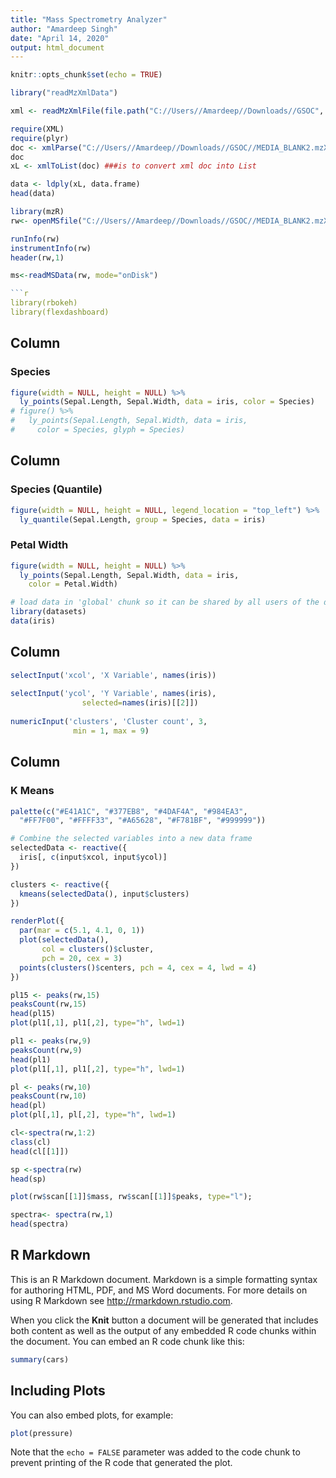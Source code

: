 ---
title: "Mass Spectrometry Analyzer"
author: "Amardeep Singh"
date: "April 14, 2020"
output: html_document
---

```{r setup, include=FALSE}
knitr::opts_chunk$set(echo = TRUE)
```
```{r}
library("readMzXmlData")

xml <- readMzXmlFile(file.path("C://Users//Amardeep//Downloads//GSOC", "MEDIA_BLANK2.mzXML"))
```
```{r}
require(XML)
require(plyr)
doc <- xmlParse("C://Users//Amardeep//Downloads//GSOC//MEDIA_BLANK2.mzXML",useInternalNodes = TRUE) ### xmlParse()- is to parse the xml content, the parsed content is stored into doc
doc
xL <- xmlToList(doc) ###is to convert xml doc into List

data <- ldply(xL, data.frame)
head(data)
```
```{r}
library(mzR)
rw<- openMSfile("C://Users//Amardeep//Downloads//GSOC//MEDIA_BLANK2.mzXML")
```

```{r}
runInfo(rw)
instrumentInfo(rw)
header(rw,1)
```
```{r}
ms<-readMSData(rw, mode="onDisk")

```{r setup, include=FALSE}
library(rbokeh)
library(flexdashboard)
```

Column {data-width=600}
-----------------------------------------------------------------------

### Species

```{r}
figure(width = NULL, height = NULL) %>%
  ly_points(Sepal.Length, Sepal.Width, data = iris, color = Species)
# figure() %>%
#   ly_points(Sepal.Length, Sepal.Width, data = iris,
#     color = Species, glyph = Species)
```


Column {data-width=400}
-----------------------------------------------------------------------

### Species (Quantile)

```{r}
figure(width = NULL, height = NULL, legend_location = "top_left") %>%
  ly_quantile(Sepal.Length, group = Species, data = iris)
```

### Petal Width

```{r}
figure(width = NULL, height = NULL) %>%
  ly_points(Sepal.Length, Sepal.Width, data = iris,
    color = Petal.Width)
```
```{r global, include=FALSE}
# load data in 'global' chunk so it can be shared by all users of the dashboard
library(datasets)
data(iris)
```


Column {.sidebar}
-----------------------------------------------------------------------

```{r}
selectInput('xcol', 'X Variable', names(iris))
    
selectInput('ycol', 'Y Variable', names(iris),
                selected=names(iris)[[2]])
    
numericInput('clusters', 'Cluster count', 3,
              min = 1, max = 9)
```

Column
-----------------------------------------------------------------------

### K Means

```{r}
palette(c("#E41A1C", "#377EB8", "#4DAF4A", "#984EA3",
  "#FF7F00", "#FFFF33", "#A65628", "#F781BF", "#999999"))

# Combine the selected variables into a new data frame
selectedData <- reactive({
  iris[, c(input$xcol, input$ycol)]
})

clusters <- reactive({
  kmeans(selectedData(), input$clusters)
})

renderPlot({
  par(mar = c(5.1, 4.1, 0, 1))
  plot(selectedData(),
       col = clusters()$cluster,
       pch = 20, cex = 3)
  points(clusters()$centers, pch = 4, cex = 4, lwd = 4)
})
```
```{r}
pl15 <- peaks(rw,15)
peaksCount(rw,15)
head(pl15)
plot(pl1[,1], pl1[,2], type="h", lwd=1)
```
```{r}
pl1 <- peaks(rw,9)
peaksCount(rw,9)
head(pl1)
plot(pl1[,1], pl1[,2], type="h", lwd=1)
```

```{r}
pl <- peaks(rw,10)
peaksCount(rw,10)
head(pl)
plot(pl[,1], pl[,2], type="h", lwd=1)
```
```{r}
cl<-spectra(rw,1:2)
class(cl)
head(cl[[1]])
```
```{r}
sp <-spectra(rw)
head(sp)
```
```{r}
plot(rw$scan[[1]]$mass, rw$scan[[1]]$peaks, type="l");
```
```{r}
spectra<- spectra(rw,1)
head(spectra)
```
## R Markdown

This is an R Markdown document. Markdown is a simple formatting syntax for authoring HTML, PDF, and MS Word documents. For more details on using R Markdown see <http://rmarkdown.rstudio.com>.

When you click the **Knit** button a document will be generated that includes both content as well as the output of any embedded R code chunks within the document. You can embed an R code chunk like this:

```{r cars}
summary(cars)
```

## Including Plots

You can also embed plots, for example:

```{r pressure, echo=FALSE}
plot(pressure)
```

Note that the `echo = FALSE` parameter was added to the code chunk to prevent printing of the R code that generated the plot.
